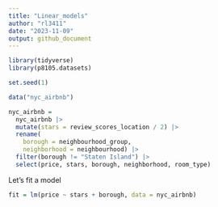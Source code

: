 ```yaml
---
title: "Linear_models"
author: "rl3411"
date: "2023-11-09"
output: github_document
---
```


```r
library(tidyverse)
library(p8105.datasets)

set.seed(1)
```

```r
data("nyc_airbnb")

nyc_airbnb = 
  nyc_airbnb |> 
  mutate(stars = review_scores_location / 2) |> 
  rename(
    borough = neighbourhood_group,
    neighborhood = neighbourhood) |> 
  filter(borough != "Staten Island") |> 
  select(price, stars, borough, neighborhood, room_type)
```

Let's fit a model

```r
fit = lm(price ~ stars + borough, data = nyc_airbnb)
```











